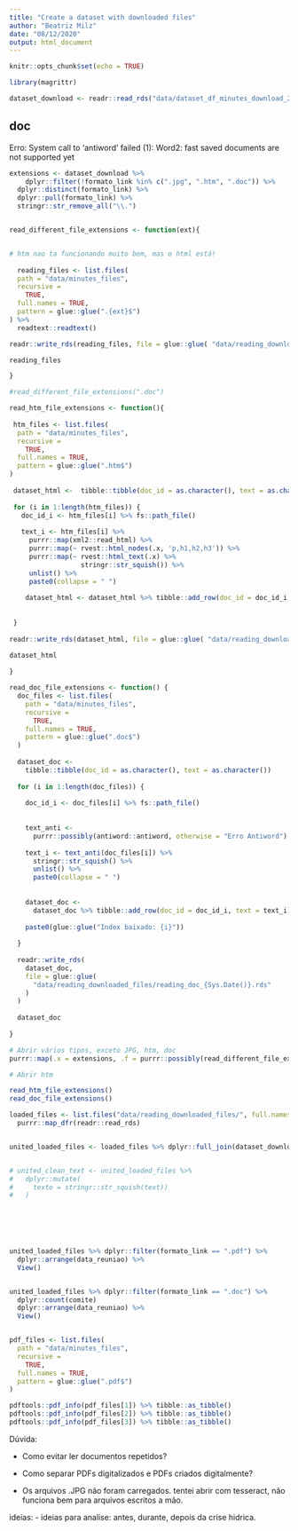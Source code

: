 ```yaml
---
title: "Create a dataset with downloaded files"
author: "Beatriz Milz"
date: "08/12/2020"
output: html_document
---
```


```r
knitr::opts_chunk$set(echo = TRUE)

library(magrittr)
```

```r
dataset_download <- readr::read_rds("data/dataset_df_minutes_download_2020-12-08.Rds")
```

## doc
Erro: System call to 'antiword' failed (1): Word2: fast saved documents are not supported yet


```r

extensions <- dataset_download %>% 
    dplyr::filter(!formato_link %in% c(".jpg", ".htm", ".doc")) %>% 
  dplyr::distinct(formato_link) %>%
  dplyr::pull(formato_link) %>% 
  stringr::str_remove_all("\\.")


read_different_file_extensions <- function(ext){


# htm nao ta funcionando muito bem, mas o html está!
  
  reading_files <- list.files(
  path = "data/minutes_files",
  recursive =
    TRUE,
  full.names = TRUE,
  pattern = glue::glue(".{ext}$")
) %>%
  readtext::readtext()

readr::write_rds(reading_files, file = glue::glue( "data/reading_downloaded_files/reading_{ext}_{Sys.Date()}.rds"))

reading_files

}

#read_different_file_extensions(".doc")
```


```r
read_htm_file_extensions <- function(){
  
 htm_files <- list.files(
  path = "data/minutes_files",
  recursive =
    TRUE,
  full.names = TRUE,
  pattern = glue::glue(".htm$")
)
 
 dataset_html <-  tibble::tibble(doc_id = as.character(), text = as.character())
 
 for (i in 1:length(htm_files)) {
   doc_id_i <- htm_files[i] %>% fs::path_file()
   
   text_i <- htm_files[i] %>%
     purrr::map(xml2::read_html) %>%
     purrr::map(~ rvest::html_nodes(.x, 'p,h1,h2,h3')) %>%
     purrr::map(~ rvest::html_text(.x) %>%
                  stringr::str_squish()) %>%
     unlist() %>%
     paste0(collapse = " ")
   
    dataset_html <- dataset_html %>% tibble::add_row(doc_id = doc_id_i, text = text_i)
   
  
 }
 
readr::write_rds(dataset_html, file = glue::glue( "data/reading_downloaded_files/reading_htm_{Sys.Date()}.rds"))

dataset_html
 
}

```


```r
read_doc_file_extensions <- function() {
  doc_files <- list.files(
    path = "data/minutes_files",
    recursive =
      TRUE,
    full.names = TRUE,
    pattern = glue::glue(".doc$")
  )
  
  dataset_doc <-
    tibble::tibble(doc_id = as.character(), text = as.character())
  
  for (i in 1:length(doc_files)) {
 
    doc_id_i <- doc_files[i] %>% fs::path_file()
    
    
    text_anti <-
      purrr::possibly(antiword::antiword, otherwise = "Erro Antiword")
    
    text_i <- text_anti(doc_files[i]) %>% 
      stringr::str_squish() %>%
      unlist() %>%
      paste0(collapse = " ")
    
  
    dataset_doc <-
      dataset_doc %>% tibble::add_row(doc_id = doc_id_i, text = text_i)
    
    paste0(glue::glue("Index baixado: {i}"))
    
  }
  
  readr::write_rds(
    dataset_doc,
    file = glue::glue(
      "data/reading_downloaded_files/reading_doc_{Sys.Date()}.rds"
    )
  )
  
  dataset_doc
  
}


```


```r
# Abrir vários tipos, exceto JPG, htm, doc
purrr::map(.x = extensions, .f = purrr::possibly(read_different_file_extensions, otherwise = "ERRO"))

# Abrir htm

read_htm_file_extensions() 
read_doc_file_extensions() 

```

```r
loaded_files <- list.files("data/reading_downloaded_files/", full.names = TRUE) %>% 
  purrr::map_dfr(readr::read_rds) 


united_loaded_files <- loaded_files %>% dplyr::full_join(dataset_download, by = c("doc_id" = "nome_arquivo_curto"))


# united_clean_text <- united_loaded_files %>%
#   dplyr::mutate(
#     texto = stringr::str_squish(text))
#   )

  
  



united_loaded_files %>% dplyr::filter(formato_link == ".pdf") %>%
  dplyr::arrange(data_reuniao) %>% 
  View()


united_loaded_files %>% dplyr::filter(formato_link == ".doc") %>%
  dplyr::count(comite)
  dplyr::arrange(data_reuniao) %>% 
  View()


pdf_files <- list.files(
  path = "data/minutes_files",
  recursive =
    TRUE,
  full.names = TRUE,
  pattern = glue::glue(".pdf$")
)

pdftools::pdf_info(pdf_files[1]) %>% tibble::as_tibble()
pdftools::pdf_info(pdf_files[2]) %>% tibble::as_tibble()
pdftools::pdf_info(pdf_files[3]) %>% tibble::as_tibble()
```


Dúvida: 

- Como evitar ler documentos repetidos?

- Como separar PDFs digitalizados e PDFs criados digitalmente?

- Os arquivos .JPG não foram carregados. tentei abrir com tesseract, não funciona bem para arquivos escritos a mão.

ideias:
- ideias para analise: antes, durante, depois da crise hidrica.






